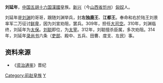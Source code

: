 {{About||西汉祀玆侯|刘延年 (祀兹侯)|西汉复阳侯|刘延年 (复阳侯)|西汉乐都侯|刘延年 (乐都侯)|[[南朝宋|南朝宋]]宗室|劉延年 (南朝)}} 
'''刘延年'''，[[中国|中国]][[五胡十六国|五胡十六国]][[前趙|漢國]]皇族。[[新興郡_(建安)|新兴]]（今[[山西省|山西省]][[忻州|忻州]]）[[匈奴|匈奴]]人。

刘延年是[[刘渊|刘渊]]的哥哥，跟随刘渊举兵，封'''左独鹿王'''、'''江都王'''。奉命和右於陆王刘景率军二万征讨[[鲜卑|鲜卑]]，因为刘宣劝阻，罢兵。309年，担任[[大司空|大司空]]。310年，刘渊临终，刘延年为[[太保|太保]]。[[刘聪|刘聪]]即位，为[[太宰|太宰]]。312年，刘聪擅杀臣属，多次劝阻。314年，刘延年[[录尚书事|录尚书]]六条（[[吏部|吏部]]、殿中、五兵、田曹、度支、左民）事。

==资料来源==
*《[[资治通鉴|资治通鉴]]》晋纪

[[Category:前赵皇族|Category:前赵皇族]]
[[Category:劉姓|Y]]